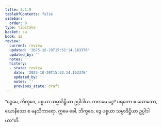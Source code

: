 ```yaml
---
title: 3.1.9
tableOfContents: false
sidebar:
  order: 9
type: tipitaka
basket: su
book: a2
review:
  current: review
  updated: '2025-10-20T15:52:14.163376'
  updated_by: ''
  notes: ''
  history:
  - state: review
    date: '2025-10-20T15:52:14.163376'
    updated_by: ''
    notes: ''
    previous_state: draft
---
```



<DynamicBreadcrumb />


<ReviewStatus review={frontmatter.review} showDetails={true} />

<HypothesisAnnotation frontmatter={frontmatter} />

<Division number="127" book="a2" e="ch" v="15" p="87">

<Paragraph number="212" book="a2">
“ဒွေမေ, ဘိက္ခဝေ, ပစ္စယာ သမ္မာဒိဋ္ဌိယာ ဥပ္ပါဒါယ. ကတမေ ဒွေ? ပရတော စ ဃောသော, ယောနိသော စ မနသိကာရော. ဣမေ ခေါ, ဘိက္ခဝေ, ဒွေ ပစ္စယာ သမ္မာဒိဋ္ဌိယာ ဥပ္ပါဒါယာ”တိ.
</Paragraph>
</Division>